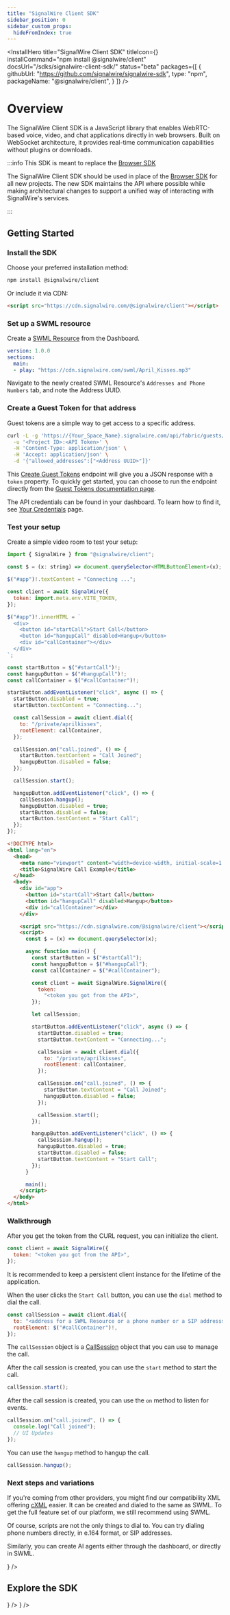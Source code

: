 ```yaml
---
title: "SignalWire Client SDK"
sidebar_position: 0
sidebar_custom_props:
  hideFromIndex: true
---
```



<InstallHero
  title="SignalWire Client SDK"
  titleIcon={<SiJavascript />}
  installCommand="npm install @signalwire/client"
  docsUrl="/sdks/signalwire-client-sdk/"
  status="beta"
  packages={[
    {
      githubUrl: "https://github.com/signalwire/signalwire-sdk",
      type: "npm",
      packageName: "@signalwire/client",
    }
  ]}
/>

# Overview

The SignalWire Client SDK is a JavaScript library that enables WebRTC-based voice, video, and chat applications directly in web browsers. Built on WebSocket architecture, it provides real-time communication capabilities without plugins or downloads.

:::info This SDK is meant to replace the [Browser SDK](/sdks/browser-sdk) 

The SignalWire Client SDK should be used in place of the [Browser SDK](/sdks/browser-sdk) for all new projects. The new SDK maintains the API where possible while making architectural changes to support a unified way of interacting with SignalWire's services.

:::

## Getting Started

<Steps>

### Install the SDK

Choose your preferred installation method:

```bash
npm install @signalwire/client
```

Or include it via CDN:

```html
<script src="https://cdn.signalwire.com/@signalwire/client"></script>
```

### Set up a SWML resource

Create a [SWML Resource](/platform/call-fabric/resources/swml-scripts) from the Dashboard. 

```yaml andJson
version: 1.0.0
sections:
  main:
  - play: "https://cdn.signalwire.com/swml/April_Kisses.mp3"
```

Navigate to the newly created SWML Resource's `Addresses and Phone Numbers` tab, and note the Address UUID.

### Create a Guest Token for that address

Guest tokens are a simple way to get access to a specific address.

```bash
curl -L -g 'https://{Your_Space_Name}.signalwire.com/api/fabric/guests/tokens' \
  -u '<Project ID>:<API Token>' \
  -H 'Content-Type: application/json' \
  -H 'Accept: application/json' \
  -d '{"allowed_addresses":["<Address UUID>"]}'
```

This [Create Guest Tokens](/rest/signalwire-rest/endpoints/fabric/guest-tokens-create) endpoint 
will give you a JSON response with a `token` property. To quickly get started, you can 
choose to run the endpoint directly from the 
[Guest Tokens documentation page](/rest/signalwire-rest/endpoints/fabric/guest-tokens-create).

The API credentials can be found in your dashboard. To learn how to find it, 
see [Your Credentials](/platform/dashboard/getting-started/your-signalwire-api-space) page.

### Test your setup

Create a simple video room to test your setup:

<Tabs>
<TabItem value="npm" label="Vite Vanilla" default>

```javascript
import { SignalWire } from "@signalwire/client";

const $ = (x: string) => document.querySelector<HTMLButtonElement>(x);

$("#app")!.textContent = "Connecting ...";

const client = await SignalWire({
  token: import.meta.env.VITE_TOKEN,
});

$("#app")!.innerHTML = `
  <div>
    <button id="startCall">Start Call</button>
    <button id="hangupCall" disabled>Hangup</button>
    <div id="callContainer"></div>
  </div>
`;

const startButton = $("#startCall")!;
const hangupButton = $("#hangupCall")!;
const callContainer = $("#callContainer")!;

startButton.addEventListener("click", async () => {
  startButton.disabled = true;
  startButton.textContent = "Connecting...";

  const callSession = await client.dial({
    to: "/private/aprilkisses",
    rootElement: callContainer,
  });

  callSession.on("call.joined", () => {
    startButton.textContent = "Call Joined";
    hangupButton.disabled = false;
  });

  callSession.start();

  hangupButton.addEventListener("click", () => {
    callSession.hangup();
    hangupButton.disabled = true;
    startButton.disabled = false;
    startButton.textContent = "Start Call";
  });
});
```

</TabItem>
<TabItem value="cdn" label="Vanilla HTML/JS">

```html
<!DOCTYPE html>
<html lang="en">
  <head>
    <meta name="viewport" content="width=device-width, initial-scale=1.0" />
    <title>SignalWire Call Example</title>
  </head>
  <body>
    <div id="app">
      <button id="startCall">Start Call</button>
      <button id="hangupCall" disabled>Hangup</button>
      <div id="callContainer"></div>
    </div>

    <script src="https://cdn.signalwire.com/@signalwire/client"></script>
    <script>
      const $ = (x) => document.querySelector(x);

      async function main() {
        const startButton = $("#startCall");
        const hangupButton = $("#hangupCall");
        const callContainer = $("#callContainer");

        const client = await SignalWire.SignalWire({
          token:
            "<token you got from the API>",
        });

        let callSession;

        startButton.addEventListener("click", async () => {
          startButton.disabled = true;
          startButton.textContent = "Connecting...";

          callSession = await client.dial({
            to: "/private/aprilkisses",
            rootElement: callContainer,
          });

          callSession.on("call.joined", () => {
            startButton.textContent = "Call Joined";
            hangupButton.disabled = false;
          });

          callSession.start();
        });

        hangupButton.addEventListener("click", () => {
          callSession.hangup();
          hangupButton.disabled = true;
          startButton.disabled = false;
          startButton.textContent = "Start Call";
        });
      }

      main();
    </script>
  </body>
</html>
```

</TabItem>
</Tabs>

### Walkthrough

<AccordionGroup>
<Accordion title="Initialize the SignalWire Client Instance">

After you get the token from the CURL request, you can initialize the client.

```javascript
const client = await SignalWire({
  token: "<token you got from the API>",
});
```

It is recommended to keep a persistent client instance for the lifetime of the application.

</Accordion>
<Accordion title="Dial to an Address">

When the user clicks the `Start Call` button, you can use the `dial` method to dial the call.

```javascript
const callSession = await client.dial({
  to: "<address for a SWML Resource or a phone number or a SIP address>",
  rootElement: $("#callContainer")!,
});
```

The `callSession` object is a [CallSession](/sdks/signalwire-client-sdk/call-session) object 
that you can use to manage the call.

After the call session is created, you can use the `start` method to start the call.

```javascript
callSession.start();
```

</Accordion>

<Accordion title="Listening for Events">

After the call session is created, you can use the `on` method to listen for events.

```javascript
callSession.on("call.joined", () => {
  console.log("Call joined");
  // UI Updates
});
```

</Accordion>

<Accordion title="Hangup the Call">

You can use the `hangup` method to hangup the call.

```javascript
callSession.hangup();
```

</Accordion>

</AccordionGroup>

### Next steps and variations

If you're coming from other providers, you might find our compatibility XML offering [cXML](/compatibility-api/cxml) easier. 
It can be created and dialed to the same as SWML. To get the full feature set of our platform, we still recommend using SWML.

Of course, scripts are not the only things to dial to. You can try dialing phone numbers directly, in e.164 format, or SIP addresses.

Similarly, you can create AI agents either through the dashboard, or directly in SWML. 

<CardGroup>
  <Card 
    title="The Call Fabric Architecture" 
    href="/platform/call-fabric"
    icon={<TbApi />}
  />
</CardGroup>



</Steps>

## Explore the SDK

<CardGroup>
  <Card 
    title="Technical Reference" 
    description="Complete API documentation for all namespaces, classes, and methods"
    href="/sdks/signalwire-client-sdk/technical-reference"
    icon={<MdCode />}
  />
  <Card 
    title="Guides & Examples" 
    description="Step-by-step tutorials and practical examples to get you building quickly"
    href="/sdks/signalwire-client-sdk/guides"
    icon={<MdLibraryBooks />}
  />
</CardGroup>